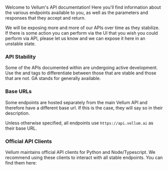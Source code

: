 Welcome to Vellum's API documentation! Here you'll find information about the various endpoints available to you,
as well as the parameters and responses that they accept and return.

We will be exposing more and more of our APIs over time as they stabilize. If there is some action you can perform
via the UI that you wish you could perform via API, please let us know and we can expose it here in an unstable state.

### API Stability

Some of the APIs documented within are undergoing active development. Use the <Availability type="beta" /> and <Availability type="GA"/>
tags to differentiate between those that are stable and those that are not. GA stands for generally available.

### Base URLs

Some endpoints are hosted separately from the main Vellum API and therefore have a different base url. If this is
the case, they will say so in their description.

Unless otherwise specified, all endpoints use `https://api.vellum.ai` as their base URL.

### Official API Clients

Vellum maintains official API clients for Python and Node/Typescript. We recommend using these clients to interact
with all stable endpoints. You can find them here:

<Cards>
  <Card
    title="Python"
    icon="fa-brands fa-python"
    href="https://github.com/vellum-ai/vellum-client-python"
  />
  <Card
    title="Node/Typescript"
    icon="fa-brands fa-node"
    href="https://github.com/vellum-ai/vellum-client-node"
  />
  <Card
    title="Go"
    icon="fa-brands fa-go"
    href="https://github.com/vellum-ai/vellum-client-go"
  />
</Cards>
